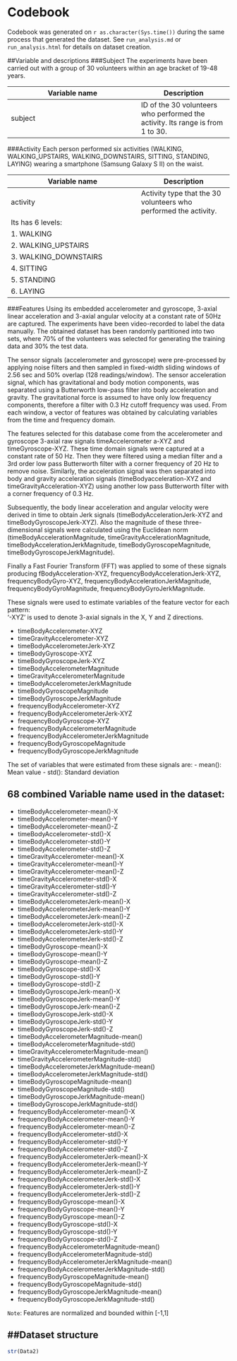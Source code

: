 Codebook
========
Codebook was generated on `r as.character(Sys.time())` during the same process that generated the dataset. See `run_analysis.md` or `run_analysis.html` for details on dataset creation.

##Variable and descriptions
###Subject
The experiments have been carried out with a group of 30 volunteers within an age bracket of 19-48 years. 

Variable name    | Description
-----------------|------------
subject          | ID of the 30 volunteers  who performed the activity. Its range is from 1 to 30.
###Activity
Each person performed six activities (WALKING, WALKING_UPSTAIRS, WALKING_DOWNSTAIRS, SITTING, STANDING, LAYING) wearing a smartphone (Samsung Galaxy S II) on the waist.

Variable name    | Description
-----------------|------------
activity         |  Activity type that the 30 volunteers  who performed the activity. 
                 |  Its has 6 levels:
                 |   1. WALKING
                 |   2. WALKING_UPSTAIRS
                 |   3. WALKING_DOWNSTAIRS
                 |   4. SITTING
                 |   5. STANDING
                 |   6. LAYING
###Features
Using its embedded accelerometer and gyroscope, 3-axial linear acceleration and 3-axial angular velocity at a constant rate of 50Hz are captured. The experiments have been video-recorded to label the data manually. The obtained dataset has been randomly partitioned into two sets, where 70% of the volunteers was selected for generating the training data and 30% the test data. 

The sensor signals (accelerometer and gyroscope) were pre-processed by applying noise filters and then sampled in fixed-width sliding windows of 2.56 sec and 50% overlap (128 readings/window). The sensor acceleration signal, which has gravitational and body motion components, was separated using a Butterworth low-pass filter into body acceleration and gravity. The gravitational force is assumed to have only low frequency components, therefore a filter with 0.3 Hz cutoff frequency was used. From each window, a vector of features was obtained by calculating variables from the time and frequency domain. 

The features selected for this database come from the accelerometer and gyroscope 3-axial raw signals 
timeAccelerometer a-XYZ and timeGyroscope-XYZ. These time domain signals were captured at a constant rate of 50 Hz. Then they were filtered using a median filter and a 3rd order low pass Butterworth filter with a corner frequency of 20 Hz to remove noise. Similarly, the acceleration signal was then separated into body and gravity acceleration signals (timeBodyacceleration-XYZ and timeGravityAcceleration-XYZ) using another low pass Butterworth filter with a corner frequency of 0.3 Hz. 

Subsequently, the body linear acceleration and angular velocity were derived in time to obtain Jerk signals (timeBodyAccelerationJerk-XYZ and timeBodyGyroscopeJerk-XYZ). Also the magnitude of these three-dimensional signals were calculated using the Euclidean norm (timeBodyAccelerationMagnitude, timeGravityAccelerationMagnitude, timeBodyAccelerationJerkMagnitude, timeBodyGyroscopeMagnitude, timeBodyGyroscopeJerkMagnitude). 

Finally a Fast Fourier Transform (FFT) was applied to some of these signals producing fBodyAcceleration-XYZ, frequencyBodyAccelerationJerk-XYZ, frequencyBodyGyro-XYZ, frequencyBodyAccelerationJerkMagnitude, frequencyBodyGyroMagnitude, frequencyBodyGyroJerkMagnitude. 

These signals were used to estimate variables of the feature vector for each pattern:  
'-XYZ' is used to denote 3-axial signals in the X, Y and Z directions.

- timeBodyAccelerometer-XYZ
- timeGravityAccelerometer-XYZ
- timeBodyAccelerometerJerk-XYZ
- timeBodyGyroscope-XYZ
- timeBodyGyroscopeJerk-XYZ
- timeBodyAccelerometerMagnitude
- timeGravityAccelerometerMagnitude
- timeBodyAccelerometerJerkMagnitude
- timeBodyGyroscopeMagnitude
- timeBodyGyroscopeJerkMagnitude
- frequencyBodyAccelerometer-XYZ
- frequencyBodyAccelerometerJerk-XYZ
- frequencyBodyGyroscope-XYZ
- frequencyBodyAccelerometerMagnitude
- frequencyBodyAccelerometerJerkMagnitude
- frequencyBodyGyroscopeMagnitude
- frequencyBodyGyroscopeJerkMagnitude

The set of variables that were estimated from these signals are: 
- mean(): Mean value
- std(): Standard deviation


**68 combined Variable name used in the dataset:**          
--------------------------------
- timeBodyAccelerometer-mean()-X              
- timeBodyAccelerometer-mean()-Y              
- timeBodyAccelerometer-mean()-Z              
- timeBodyAccelerometer-std()-X               
- timeBodyAccelerometer-std()-Y
- timeBodyAccelerometer-std()-Z
- timeGravityAccelerometer-mean()-X
- timeGravityAccelerometer-mean()-Y
- timeGravityAccelerometer-mean()-Z
- timeGravityAccelerometer-std()-X
- timeGravityAccelerometer-std()-Y
- timeGravityAccelerometer-std()-Z
- timeBodyAccelerometerJerk-mean()-X
- timeBodyAccelerometerJerk-mean()-Y
- timeBodyAccelerometerJerk-mean()-Z
- timeBodyAccelerometerJerk-std()-X
- timeBodyAccelerometerJerk-std()-Y
- timeBodyAccelerometerJerk-std()-Z
- timeBodyGyroscope-mean()-X
- timeBodyGyroscope-mean()-Y
- timeBodyGyroscope-mean()-Z
- timeBodyGyroscope-std()-X
- timeBodyGyroscope-std()-Y
- timeBodyGyroscope-std()-Z
- timeBodyGyroscopeJerk-mean()-X
- timeBodyGyroscopeJerk-mean()-Y
- timeBodyGyroscopeJerk-mean()-Z
- timeBodyGyroscopeJerk-std()-X
- timeBodyGyroscopeJerk-std()-Y
- timeBodyGyroscopeJerk-std()-Z
- timeBodyAccelerometerMagnitude-mean()
- timeBodyAccelerometerMagnitude-std()
- timeGravityAccelerometerMagnitude-mean()
- timeGravityAccelerometerMagnitude-std()
- timeBodyAccelerometerJerkMagnitude-mean()
- timeBodyAccelerometerJerkMagnitude-std()
- timeBodyGyroscopeMagnitude-mean()
- timeBodyGyroscopeMagnitude-std()
- timeBodyGyroscopeJerkMagnitude-mean()
- timeBodyGyroscopeJerkMagnitude-std()
- frequencyBodyAccelerometer-mean()-X
- frequencyBodyAccelerometer-mean()-Y
- frequencyBodyAccelerometer-mean()-Z
- frequencyBodyAccelerometer-std()-X
- frequencyBodyAccelerometer-std()-Y
- frequencyBodyAccelerometer-std()-Z
- frequencyBodyAccelerometerJerk-mean()-X
- frequencyBodyAccelerometerJerk-mean()-Y
- frequencyBodyAccelerometerJerk-mean()-Z
- frequencyBodyAccelerometerJerk-std()-X
- frequencyBodyAccelerometerJerk-std()-Y
- frequencyBodyAccelerometerJerk-std()-Z
- frequencyBodyGyroscope-mean()-X
- frequencyBodyGyroscope-mean()-Y
- frequencyBodyGyroscope-mean()-Z
- frequencyBodyGyroscope-std()-X
- frequencyBodyGyroscope-std()-Y
- frequencyBodyGyroscope-std()-Z
- frequencyBodyAccelerometerMagnitude-mean()
- frequencyBodyAccelerometerMagnitude-std()
- frequencyBodyAccelerometerJerkMagnitude-mean()
- frequencyBodyAccelerometerJerkMagnitude-std()
- frequencyBodyGyroscopeMagnitude-mean()
- frequencyBodyGyroscopeMagnitude-std()
- frequencyBodyGyroscopeJerkMagnitude-mean()
- frequencyBodyGyroscopeJerkMagnitude-std()

`Note`: Features are normalized and bounded within [-1,1]

##Dataset structure
-----------------
```r
str(Data2)
```




